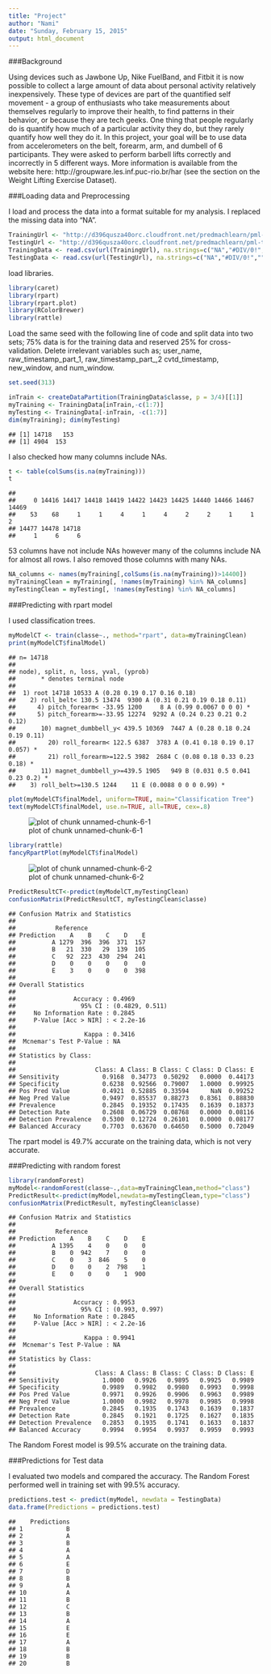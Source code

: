 ```yaml
---
title: "Project"
author: "Nami"
date: "Sunday, February 15, 2015"
output: html_document
---
```


###Background

Using devices such as Jawbone Up, Nike FuelBand, and Fitbit it is now possible to collect a large amount of data about personal activity relatively inexpensively. These type of devices are part of the quantified self movement - a group of enthusiasts who take measurements about themselves regularly to improve their health, to find patterns in their behavior, or because they are tech geeks. One thing that people regularly do is quantify how much of a particular activity they do, but they rarely quantify how well they do it. In this project, your goal will be to use data from accelerometers on the belt, forearm, arm, and dumbell of 6 participants. They were asked to perform barbell lifts correctly and incorrectly in 5 different ways. More information is available from the website here: http://groupware.les.inf.puc-rio.br/har (see the section on the Weight Lifting Exercise Dataset). 

###Loading data and Preprocessing 

I load and process the data into a format suitable for my analysis. I replaced the missing data into "NA".

```r
TrainingUrl <- "http://d396qusza40orc.cloudfront.net/predmachlearn/pml-training.csv"
TestingUrl <- "http://d396qusza40orc.cloudfront.net/predmachlearn/pml-testing.csv"
TrainingData <- read.csv(url(TrainingUrl), na.strings=c("NA","#DIV/0!",""))
TestingData <- read.csv(url(TestingUrl), na.strings=c("NA","#DIV/0!",""))
```

load libraries.

```r
library(caret)
library(rpart)
library(rpart.plot)
library(RColorBrewer)
library(rattle)
```


Load the same seed with the following line of code and split data into two sets; 75% data is for the training data and reserved 25% for cross-validation.
Delete irrelevant variables such as; user_name, raw_timestamp_part_1, raw_timestamp_part_,2 cvtd_timestamp, new_window, and  num_window.

```r
set.seed(313)

inTrain <- createDataPartition(TrainingData$classe, p = 3/4)[[1]] 
myTraining <- TrainingData[inTrain,-c(1:7)]
myTesting <- TrainingData[-inTrain, -c(1:7)]
dim(myTraining); dim(myTesting)

```

```
## [1] 14718   153
## [1] 4904  153
```

I also checked how many columns include NAs.

```r
t <- table(colSums(is.na(myTraining)))
t
```

```
## 
##     0 14416 14417 14418 14419 14422 14423 14425 14440 14466 14467 14469 
##    53    68     1     1     4     1     4     2     2     1     1     2 
## 14477 14478 14718 
##     1     6     6
```

53 columns have not include NAs however many of the columns include NA for almost all rows.
I also removed those columns with many NAs.

```r
NA_columns <- names(myTraining[,colSums(is.na(myTraining))>14400])
myTrainingClean = myTraining[, !names(myTraining) %in% NA_columns]
myTestingClean = myTesting[, !names(myTesting) %in% NA_columns]

```

###Predicting with rpart model

I used classification trees.

```r
myModelCT <- train(classe~., method="rpart", data=myTrainingClean)
print(myModelCT$finalModel)
```

```
## n= 14718 
## 
## node), split, n, loss, yval, (yprob)
##       * denotes terminal node
## 
##  1) root 14718 10533 A (0.28 0.19 0.17 0.16 0.18)  
##    2) roll_belt< 130.5 13474  9300 A (0.31 0.21 0.19 0.18 0.11)  
##      4) pitch_forearm< -33.95 1200     8 A (0.99 0.0067 0 0 0) *
##      5) pitch_forearm>=-33.95 12274  9292 A (0.24 0.23 0.21 0.2 0.12)  
##       10) magnet_dumbbell_y< 439.5 10369  7447 A (0.28 0.18 0.24 0.19 0.11)  
##         20) roll_forearm< 122.5 6387  3783 A (0.41 0.18 0.19 0.17 0.057) *
##         21) roll_forearm>=122.5 3982  2684 C (0.08 0.18 0.33 0.23 0.18) *
##       11) magnet_dumbbell_y>=439.5 1905   949 B (0.031 0.5 0.041 0.23 0.2) *
##    3) roll_belt>=130.5 1244    11 E (0.0088 0 0 0 0.99) *
```

```r
plot(myModelCT$finalModel, uniform=TRUE, main="Classification Tree")
text(myModelCT$finalModel, use.n=TRUE, all=TRUE, cex=.8)
```

![plot of chunk unnamed-chunk-6-1](Project_files/figure-html/unnamed-chunk-6-1.png) 

```r
library(rattle)
fancyRpartPlot(myModelCT$finalModel)
```

![plot of chunk unnamed-chunk-6-2](Project_files/figure-html/unnamed-chunk-6-2.png)

```r
PredictResultCT<-predict(myModelCT,myTestingClean)
confusionMatrix(PredictResultCT, myTestingClean$classe)
```

```
## Confusion Matrix and Statistics
## 
##           Reference
## Prediction    A    B    C    D    E
##          A 1279  396  396  371  157
##          B   21  330   29  139  105
##          C   92  223  430  294  241
##          D    0    0    0    0    0
##          E    3    0    0    0  398
## 
## Overall Statistics
##                                          
##                Accuracy : 0.4969         
##                  95% CI : (0.4829, 0.511)
##     No Information Rate : 0.2845         
##     P-Value [Acc > NIR] : < 2.2e-16      
##                                          
##                   Kappa : 0.3416         
##  Mcnemar's Test P-Value : NA             
## 
## Statistics by Class:
## 
##                      Class: A Class: B Class: C Class: D Class: E
## Sensitivity            0.9168  0.34773  0.50292   0.0000  0.44173
## Specificity            0.6238  0.92566  0.79007   1.0000  0.99925
## Pos Pred Value         0.4921  0.52885  0.33594      NaN  0.99252
## Neg Pred Value         0.9497  0.85537  0.88273   0.8361  0.88830
## Prevalence             0.2845  0.19352  0.17435   0.1639  0.18373
## Detection Rate         0.2608  0.06729  0.08768   0.0000  0.08116
## Detection Prevalence   0.5300  0.12724  0.26101   0.0000  0.08177
## Balanced Accuracy      0.7703  0.63670  0.64650   0.5000  0.72049
```


The rpart model is 49.7% accurate on the training data, which is not very accurate.


###Predicting with random forest

```r
library(randomForest)
myModel<-randomForest(classe~.,data=myTrainingClean,method="class")
PredictResult<-predict(myModel,newdata=myTestingClean,type="class")
confusionMatrix(PredictResult, myTestingClean$classe)
```

```
## Confusion Matrix and Statistics
## 
##           Reference
## Prediction    A    B    C    D    E
##          A 1395    4    0    0    0
##          B    0  942    7    0    0
##          C    0    3  846    5    0
##          D    0    0    2  798    1
##          E    0    0    0    1  900
## 
## Overall Statistics
##                                         
##                Accuracy : 0.9953        
##                  95% CI : (0.993, 0.997)
##     No Information Rate : 0.2845        
##     P-Value [Acc > NIR] : < 2.2e-16     
##                                         
##                   Kappa : 0.9941        
##  Mcnemar's Test P-Value : NA            
## 
## Statistics by Class:
## 
##                      Class: A Class: B Class: C Class: D Class: E
## Sensitivity            1.0000   0.9926   0.9895   0.9925   0.9989
## Specificity            0.9989   0.9982   0.9980   0.9993   0.9998
## Pos Pred Value         0.9971   0.9926   0.9906   0.9963   0.9989
## Neg Pred Value         1.0000   0.9982   0.9978   0.9985   0.9998
## Prevalence             0.2845   0.1935   0.1743   0.1639   0.1837
## Detection Rate         0.2845   0.1921   0.1725   0.1627   0.1835
## Detection Prevalence   0.2853   0.1935   0.1741   0.1633   0.1837
## Balanced Accuracy      0.9994   0.9954   0.9937   0.9959   0.9993
```

The Random Forest model is 99.5% accurate on the training data.

###Predictions for Test data

I evaluated two models and compared the accuracy. The Random Forest performed well in training set with 99.5% accuracy.

```r
predictions.test <- predict(myModel, newdata = TestingData)
data.frame(Predictions = predictions.test)
``` 

```
##    Predictions
## 1            B
## 2            A
## 3            B
## 4            A
## 5            A
## 6            E
## 7            D
## 8            B
## 9            A
## 10           A
## 11           B
## 12           C
## 13           B
## 14           A
## 15           E
## 16           E
## 17           A
## 18           B
## 19           B
## 20           B
```
